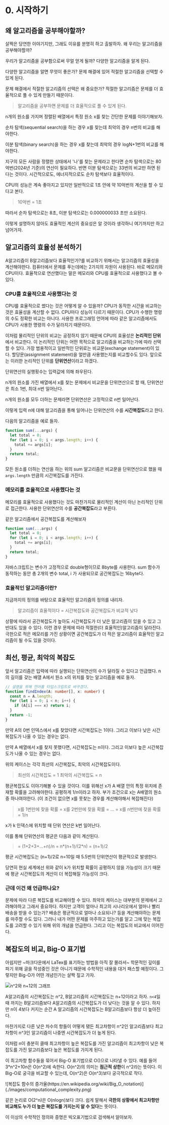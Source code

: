 # 0\. 시작하기

## 왜 알고리즘을 공부해야할까?

살짝은 당연한 이야기지만, 그래도 이유를 분명히 하고 출발하자. 왜 우리는 알고리즘을 공부해야할까?

<p></p>

우리가 알고리즘을 공부함으로써 무얼 얻게 될까? 다양한 알고리즘을 알게 된다.

다양한 알고리즘을 알면 무엇이 좋은가? 문제 해결에 있어 적절한 알고리즘을 선택할 수 있게 된다.

문제 해결에서 적절한 알고리즘의 선택은 왜 중요한가? 적절한 알고리즘은 문제를 더 효율적으로 풀 수 있게 만들기 때문이다.

<p></p>

> 알고리즘을 공부하면 문제를 더 효율적으로 풀 수 있게 된다.

<p></p>

n개의 원소를 가지며 정렬된 배열에서 특정 원소 x를 찾는 간단한 문제를 이야기해보자.

<p></p>

순차 탐색(sequential search)을 하는 경우 x를 찾는데 최악의 경우 n번의 비교를 해야한다.

이분 탐색(binary search)을 하는 경우 x를 찾는데 최악의 경우 logN+1번의 비교를 해야한다.

<p></p>

지구의 모든 사람을 정렬한 상태에서 '나'를 찾는 문제라고 한다면 순차 탐색으로는 80억번(2024년 기준)의 연산이 필요하다. 반면 이분 탐색으로는 33번의 비교만 하면 된다는 것이다. 시간적으로도, 에너지적으로도 순차 탐색보다 효율적이다.

<p></p>

CPU의 성능은 계속 좋아지고 있지만 일반적으로 1초 안에 약 10억번의 계산을 할 수 있다고 본다.

> 10억번 = 1초

따라서 순차 탐색으로는 8초, 이분 탐색으로는 0.000000033 초만 소요된다.

<p></p>

이렇게 설명하지 않아도 효율적인 계산의 중요성은 알 것이라 생각하니 여기까지만 하고 넘어가자.

## 알고리즘의 효율성 분석하기

A알고리즘이 B알고리즘보다 효율적인가?를 비교하기 위해서는 알고리즘의 효율성을 계산해야한다. 컴퓨터에서 문제를 푸는데에는 2가지의 자원이 사용된다. 바로 메모리와 CPU이다. 효율적으로 연산했다는 말은 메모리와 CPU를 효율적으로 사용했다고 볼 수 있다.

<p></p>

### CPU를 효율적으로 사용했다는 것

CPU를 효율적으로 썼다는 것은 어떻게 알 수 있을까? CPU가 동작한 시간을 비교하는 것은 효율성을 계산할 수 없다. CPU마다 성능이 다르기 때문이다. CPU가 수행한 명령의 수도 정확한 비교는 아니다. 사용한 프로그래밍 언어에 따라 같은 알고리즘에서도 CPU가 사용한 명령의 수가 달라지기 때문이다.

<p></p>

이처럼 물리적인 단위의 비교는 공정하지 않기 때문에 CPU의 효율성은 **논리적인 단위**에서 비교한다. 이 논리적인 단위는 어떤 목적으로 알고리즘을 비교하는가에 따라 선택할 수 있다. 가장 범용적이고 일반적인 단위로는 비교문(exchange statement)이 있다. 할당문(assignment statement)을 얼만큼 사용했는지를 비교할수도 있다. 앞으로는 이러한 논리적인 단위를 **단위연산**이라고 하겠다.

<p></p>

단위연산의 실행횟수는 입력값에 의해 좌우된다.

n개의 원소를 가진 배열에서 x를 찾는 문제에서 비교문을 단위연산으로 할 때, 단위연산은 최소 1번, 최대 n번 일어난다.

n개의 원소를 모두 더하는 문제라면 단위연산은 고정적으로 n번 일어난다.

<p></p>

이렇게 입력 n에 대해 알고리즘을 통해 일어나는 단위연산의 수를 **시간복잡도**라고 한다.

<p></p>

다음의 알고리즘을 예로 들자.

```js
function sum(...args) {
  let total = 0;
  for (let i = 0; i < args.length; i++) {
    total += args[i];
  }
  return total;
}
```

<p></p>

모든 원소를 더하는 연산을 하는 위의 sum 알고리즘은 비교문을 단위연산으로 했을 때 `args.length` 만큼의 시간복잡도를 가진다.

<p></p>

### 메모리를 효율적으로 사용했다는 것

메모리를 효율적으로 사용했다는 것도 마찬가지로 물리적인 계산이 아닌 논리적인 단위로 접근한다. 사용한 단위연산의 수를 **공간복잡도**라고 부른다.

<p></p>

같은 알고리즘에서 공간복잡도를 계산해보자

```js
function sum(...args) {
  let total = 0;
  for (let i = 0; i < args.length; i++) {
    total += args[i];
  }
  return total;
}
```

자바스크립트는 변수가 고정적으로 double형이므로 8byte를 사용한다. sum 함수가 동작하는 동안 총 2개의 변수 total, i 가 사용되므로 공간복잡도는 16byte다.

<p></p>

### 효율적인 알고리즘이란?

지금까지의 정의를 바탕으로 효율적인 알고리즘의 정의를 내리자.

> 알고리즘이 효율적이다 = 시간복잡도와 공간복잡도가 비교적 낮다

상황에 따라서 공간복잡도가 높아도 시간복잡도가 더 낮은 알고리즘이 있을 수 있고 그 반대도 있을 수 있다. 이런 경우 문제에 따라 적절한(더 효율적인)알고리즘이 달라진다. 극한으로 적은 메모리를 가진 상황이면 공간복잡도가 더 적은 알고리즘이 효율적인 알고리즘이 될 수도 있을 것이다.

## 최선, 평균, 최악의 복잡도

앞서 알고리즘은 입력에 따라 실행되는 단위연산의 수가 달라질 수 있다고 언급했다. n의 길이를 갖는 배열 A에서 원소 x의 위치를 찾는 알고리즘을 예로 들자.

<p></p>

```ts
// 설명을 위해 언어를 타입스크립트로 바꾸겠다.
function findIndex(A: number[], x: number) {
  const n = A.length;
  for (let i = 0; i < n; i++) {
    if (A[i] === x) return i;
  }
  return -1;
}
```

<p></p>

만약 A의 0번 인덱스에서 x를 찾았다면 시간복잡도는 1이다. 그리고 이보다 낮은 시간복잡도가 나올 수 있는 경우는 없다.

만약 A 배열에서 x를 찾지 못했다면, 시간복잡도는 n이다. 그리고 이보다 높은 시간복잡도가 나올 수 있는 경우는 없다.

위의 케이스는 각각 최선의 시간복잡도, 최악의 시간복잡도이다.

> 최선의 시간복잡도 = 1 최악의 시간복잡도 = n

<p></p>

평균복잡도도 이야기해볼 수 있을 것이다. 이를 위해선 x가 A 배열 안의 특정 위치에 존재할 확률을 고려해야한다. 공평하게 1/n이라고 하자. 부가 조건으로 x는 A배열의 원소중 하나여야한다. (이 조건이 없으면 x를 못찾는 경우를 계산해야해서 복잡해진다)

<p></p>

> x를 1번만에 찾을 확률 = x를 2번만에 찾을 확률 = ... = x를 n번만에 찾을 확률 = 1/n

x가 k 인덱스에 위치할 때 단위 연산은 k번 일어난다.

이를 통해 단위연산의 평균은 다음과 같이 계산된다.

<p></p>

> \= (1+2+3+...+n)/n = n\*(n+1)/(2\*n) = (n+1)/2

평균 시간복잡도는 (n+1)/2로 n=10일 때 5.5번의 단위연산이 평균적으로 발생한다.

당연히 현실 세계에선 위와 같이 k가 위치할 확률이 공평하지 않을 가능성이 크기 때문에 평균 시간복잡도의 계산이 더 복잡해질 가능성이 크다.

<p></p>

### 근데 이건 왜 언급하나요?

문제에 따라 다른 복잡도를 비교해야할 수 있다. 최악의 케이스는 대부분의 문제에서 고려해야하고 그래서 중요하다. 하지만 고객이 얼마나 최고의 시나리오에서 얼마나 빨리 배송을 받을 수 있는가? 배송은 평균적으로 얼마나 소요되나? 등을 계산해야하는 문제를 마주할 수도 있다. 그러니 내가 어떤 문제를 마주하고 있는가를 알고 그에 맞는 복잡도를 고려할 수 있기 위해 위의 개념을 언급한다. 그리고 이는 복잡도의 비교에서 이어진다.

## 복잡도의 비교, Big-O 표기법

아쉽지만 ~마크다운에서 LaTex를 표기하는 방법을 아직 잘 몰라서~ 학문적인 깊이를 파기 위해 글을 작성중인 것은 아니기 때문에 수학적인 내용을 대거 패스할 예정이다. 그렇지만 Big-O가 어떤 개념인가는 살짝 짚고 가자.

![n^2와 n+12의 그래프](./images/n_compare_graph.png)

A알고리즘의 시간복잡도는 n^2, B알고리즘의 시간복잡도는 n+12이라고 하자. `n<4`일때 까지는 B알고리즘보다 A알고리즘의 시간복잡도가 더 낮다는 것을 알 수 있다. 하지만 n이 4보다 커지는 순간 A 알고리즘의 시간복잡도는 B알고리즘보다 항상 더 높아진다.

<p></p>

마찬가지로 다른 낮은 차수의 항들이 어떻게 됐든 최고차항이 n^2인 알고리즘보다 최고차항이 n^3인 알고리즘이 나중엔 시간복잡도가 더 높게 된다.

<p></p>

이처럼 n이 충분히 클때 최고차항이 높은 복잡도를 가진 알고리즘이 최고차항이 낮은 복잡도를 가진 알고리즘보다 높은 복잡도를 가지게 된다.

<p></p>

이 최고차항 함수들을 묶어서 Big-O 표기법으로 O()으로 나타낼 수 있다. 예를 들어 3\*n^2+10n은 O(n^2)에 속한다. O(n^2)의 의미는 **점근적 상한**이 n^2라는 뜻이다. 이 Big-O로 궁극을 비교할 수 있는데, O(n^2)은 O(n^3)보다 궁극적으로 작다.

<p></p>
![복잡도 함수의
증가율(https://en.wikipedia.org/wiki/Big_O_notation)](./images/computational_complexity.png)
<p></p>

같은 논리로 O(2^n)은 O(nlogn)보다 크다. 쉽게 말해서 **극한의 상황에서 최고차항만 비교해도 누가 더 높은 복잡도를 가지는지 알 수 있다**는 뜻이다.

<p></p>

이 이상의 수학적인 정의와 증명은 빅오표기법으로 검색해서 알아보자.

<p></p>
<p></p>
